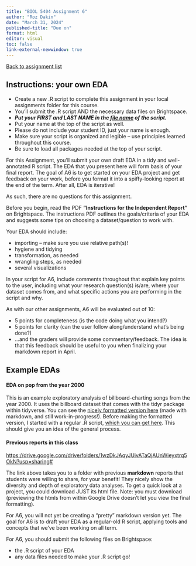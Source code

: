 ```yaml
---
title: "BIOL 5404 Assignment 6"
author: "Roz Dakin"
date: "March 31, 2024"
published-title: "Due on"
format: html
editor: visual
toc: false
link-external-newwindow: true
---
```


[Back to assignment list](index.html)

## Instructions: your own EDA

-   Create a new .R script to complete this assignment in your local assignments folder for this course.
-   You'll submit the .R script AND the necessary data files on Brightspace.
-   ***Put your FIRST and LAST NAME in the [file name]{.underline} of the script.***
-   Put your name at the top of the script as well.
-   Please do not include your student ID, just your name is enough.
-   Make sure your script is organized and legible – use principles learned throughout this course.
-   Be sure to load all packages needed at the top of your script.

For this Assignment, you’ll submit your own draft EDA in a tidy and well-annotated R script. The EDA that you present here will form basis of your final report. The goal of A6 is to get started on your EDA project and get feedback on your work, before you format it into a spiffy-looking report at the end of the term. After all, EDA is iterative!

As such, there are no questions for this assignment.

Before you begin, read the PDF **"Instructions for the Independent Report"** on Brightspace. The instructions PDF outlines the goals/criteria of your EDA and suggests some tips on choosing a dataset/question to work with.

Your EDA should include:

-   importing -- make sure you use relative path(s)!
-   hygiene and tidying
-   transformation, as needed
-   wrangling steps, as needed
-   several visualizations

In your script for A6, include comments throughout that explain key points to the user, including what your research question(s) is/are, where your dataset comes from, and what specific actions you are performing in the script and why.

As with our other assignments, A6 will be evaluated out of 10:

-   5 points for completeness (is the code doing what you intend?)
-   5 points for clarity (can the user follow along/understand what's being done?)
-   ...and the graders will provide some commentary/feedback. The idea is that this feedback should be useful to you when finalizing your markdown report in April.

## Example EDAs

#### EDA on pop from the year 2000

This is an example exploratory analysis of billboard-charting songs from the year 2000. It uses the billboard dataset that comes with the tidyr package within tidyverse. You can see the [nicely formatted version here](https://rozdakin.github.io/BIOL5404/billboard_hits_EDA.html){target="_blank"} (made with markdown, and still work-in-progress!). Before making the formatted version, I started with a regular .R script, [which you can get here](https://github.com/rozdakin/billboard). This should give you an idea of the general process.

#### Previous reports in this class

<https://drive.google.com/drive/folders/1wzDkJAqyJUivATaQjAUnWieyxtrq5OkN?usp=sharing#>

The link above takes you to a folder with previous **markdown** reports that students were willing to share, for your benefit! They nicely show the diversity and depth of exploratory data analyses. To get a quick look at a project, you could download JUST its html file. Note: you must download (previewing the htmls from within Google Drive doesn't let you view the final formatting).

For A6, you will not yet be creating a "pretty" markdown version yet. The goal for A6 is to draft your EDA as a regular-old R script, applying tools and concepts that we've been working on all term.

For A6, you should submit the following files on Brightspace:

-   the .R script of your EDA
-   any data files needed to make your .R script go!
